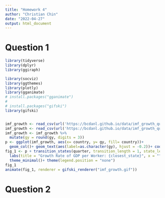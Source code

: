 ```yaml
---
title: "Homework 4"
author: "Christian Chin"
date: "2022-04-27"
output: html_document
---
```


# Question 1    


```r
library(tidyverse)
library(dplyr)
library(ggiraph)

library(socviz)
library(ggthemes)
library(plotly)
library(gganimate)
# install.packages("gganimate")
# 
# install.packages("gifski")
library(gifski)


imf_growth <- read_csv(url('https://bcdanl.github.io/data/imf_growth_quarterly.csv'))
imf_growth <- read_csv(url('https://bcdanl.github.io/data/imf_growth_quarterly.csv'))
imf_growth <- imf_growth %>% 
  mutate(gy = round(gy, digits = 3))
p <- ggplot(imf_growth, aes(x= country, y= gy, fill= country))+
  geom_col()+ geom_text(aes(label=as.character(gy), hjust = -0.2))+ coord_flip()
fig_1 <- p + transition_states(quarter, transition_length = 1, state_length =1) +
  labs(title = "Growth Rate of GDP per Worker: {closest_state}", x = "", y= "")+
  theme_minimal()+ theme(legend.position = "none")
fig_1
animate(fig_1, renderer = gifski_renderer("imf_growth.gif"))


```
# Question 2 

```r

```

